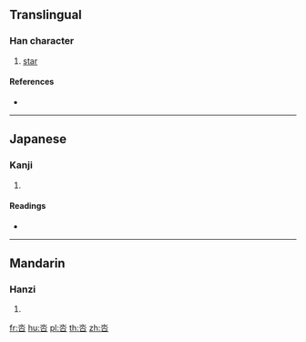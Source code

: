 ==Translingual==

===Han character===
{{Han char|rn=30|rad=口|as=04|sn=7|four=12603|canj=ER|ids=⿱水口}}

# [[star]]

====References====
* {{Han ref|kx=0181.160|dkj=03400|dj=0399.130|hdz=10589.010|uh=5447|ud=21575|bh=CAA6|bd=51878}}

----

==Japanese==

===Kanji===
{{ja-kanji|grade=|rs=口04}}

# {{defn|lang=ja|sort=口04}}

====Readings====
* {{ja-readings|on=[[けい]] (kei)|kun=}}

----

==Mandarin==

===Hanzi===
{{cmn-hanzi|pin=[[nà]] ([[na4]]), [[qǐ]] ([[qi3]])|wg=na<sup>4</sup>, ch'i<sup>3</sup>}}

# {{defn|lang=cmn|sort=口04}}

[[fr:呇]]
[[hu:呇]]
[[pl:呇]]
[[th:呇]]
[[zh:呇]]